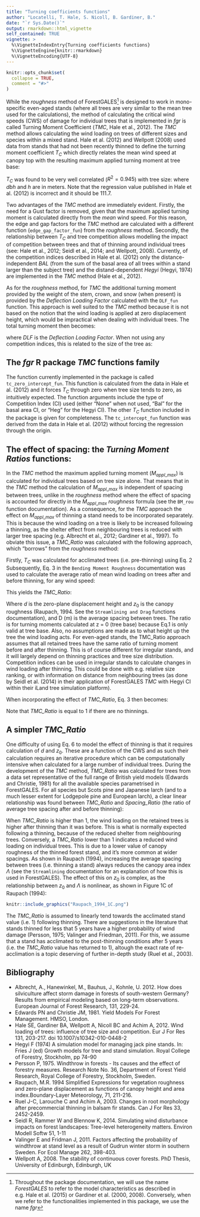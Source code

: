 ```yaml
---
title: "Turning coefficients functions"
author: "Locatelli, T. Hale, S. Nicoll, B. Gardiner, B."
date: "`r Sys.Date()`"
output: rmarkdown::html_vignette
self_contained: TRUE
vignette: >
  %\VignetteIndexEntry{Turning coefficients functions}
  %\VignetteEngine{knitr::rmarkdown}
  %\VignetteEncoding{UTF-8}
---
```


```r
knitr::opts_chunk$set(
  collapse = TRUE,
  comment = "#>"
)
```
While the *roughness* method of ForestGALES^[Throughout the package documentation, we will use the name *ForestGALES* to refer to the model characteristics as described in e.g. Hale et al. (2015) or Gardiner et al. (2000, 2008). Conversely, when we refer to the functionalities implemented in this package, we use the name *fgr*] is designed to work in mono-specific even-aged stands (where all trees are very similar to the mean tree used for the calculations), the method of calculating the critical wind speeds (CWS) of damage for individual trees that is implemented in *fgr* is called Turning Moment Coefficient (*TMC*, Hale et al., 2012). The *TMC* method allows calculating the wind loading on trees of different sizes and species within a mixed stand. Hale et al. (2012) and Wellpott (2008) used data from stands that had not been recently thinned to define the turning moment coefficient $T_C$ which directly relates the mean wind speed at canopy top with the resulting maximum applied turning moment at tree base:

\begin{align}
M_{appl\_max} = T_C\cdot u(h)^2
\end{align}
$T_C$ was found to be very well correlated ($R^2 = 0.945$) with tree size:
\begin{align}
T_C = 111.7\cdot dbh^2 h
\end{align}
where *dbh* and *h* are in meters. Note that the regression value published in Hale et al. (2012) is incorrect and it should be 111.7.

Two advantages of the *TMC* method are immediately evident. Firstly, the need for a Gust factor is removed, given that the maximum applied turning moment is calculated directly from the *mean* wind speed. For this reason, the edge and gap factors for the *TMC* method are calculated with a different function (`edge_gap_factor_fun`) from the *roughness* method. Secondly, the relationship between $T_C$ and tree competition allows modelling the impact of competition between trees and that of thinning around individual trees (see: Hale et al., 2012; Seidl et al., 2014; and Wellpott, 2008). Currently, of the competition indices described in Hale et al. (2012) only the distance-independent *BAL* (from the sum of the basal area of all trees within a stand larger than the subject tree) and the distand-dependent *Hegyi* (Hegyi, 1974) are implemented in the *TMC* method (Hale et al., 2012).

As for the *roughness* method, for *TMC* the additional turning moment provided by the weight of the stem, crown, and snow (when present) is provided by the *Deflection Loading Factor* calculated with the `DLF_fun` function. This approach is well suited to the *TMC* method because it is not based on the notion that the wind loading is applied at zero displacement height, which would be impractical when dealing with individual trees. The total turning moment then becomes:

\begin{align}
M_{tot\_max} = DLF\cdot T_C\cdot u(h)^2
\end{align}

where *DLF* is the *Deflection Loading Factor*. When not using any competition indices, this is related to the size of the tree as:

\begin{align}
M_{tot\_max} = DLF\cdot u(h)^2 \cdot 111.7 \cdot dbh^2h
\end{align}

## The *fgr* R package *TMC* functions family
The function currently implemented in the package is called `tc_zero_intercept_fun`. This function is calculated from the data in Hale et al. (2012) and it forces $T_C$ through zero when tree size tends to zero, as intuitively expected. The function arguments include the type of Competition Index (CI) used (either "None" when not used, "Bal" for the basal area CI, or "Heg" for the Hegyi CI).
The other $T_C$ function included in the package is given for completeness. The `tc_intercept_fun` function was derived from the data in Hale et al. (2012) without forcing the regression through the origin.

## The effect of spacing: the *Turning Moment Ratios* functions:
In the *TMC* method the maximum applied turning moment ($M_{appl\_max}$) is calculated for individual trees based on tree size alone. That means that in the *TMC* method the calculation of $M_{appl\_max}$ is independent of spacing between trees, unlike in the *roughness* method where the effect of spacing is accounted for directly in the $M_{appl\_max}$ *roughness* formula (see the `BM_rou` function documentation). As a consequence, for the *TMC* approach the effect on $M_{appl\_max}$ of thinning a stand needs to be incorporated separately. This is because the wind loading on a tree is likely to be increased following a thinning, as the shelter effect from neighbouring trees is reduced with larger tree spacing (e.g. Albrecht et al., 2012; Gardiner et al., 1997). To obviate this issue, a *TMC_Ratio* was calculated with the following approach, which "borrows" from the *roughness* method:

Firstly, $T_C$ was calculated for acclimated trees (i.e. pre-thinning) using Eq. 2
Subsequently, Eq. 3 in the `Bending Moment Roughness` documentation was used to calculate the average ratio of mean wind loading on trees after and before thinning, for any wind speed:

\begin{align}  
M_{appl_mean}(z) = (d -z)\rho \biggl(\frac{Du_hk}{ln\frac{h-d}{z-0}}\biggr)^2
\end{align}

This yields the *TMC_Ratio*:

\begin{align}
TMC\_Ratio = \frac{M_{mean\_after}(z=0)}{M_{mean\_before}(z=0)} = \frac{d_{after}}{d_{before}} \biggl(\frac{D_{after}}{D_{before}}\biggr)^2 \Biggl(\frac{ln \biggl(\frac{h_{before} - d_{before}}{z_{0before}}\biggr)}{ln \biggl(\frac{h_{after} - d_{after}}{z_{0after}}\biggr)}\Biggr)^2
\end{align}

Where $d$ is the zero-plane displacement height and $z_0$ is the canopy roughness (Raupach, 1994. See the `Streamlining and Drag` functions documentation), and D (m) is the average spacing between trees. The ratio is for turning moments calculated at z = 0 (tree base) because Eq.1 is only valid at tree base. Also, no assumptions are made as to what height up the tree the wind loading acts. For even-aged stands, the TMC_Ratio approach assumes that all retained trees have the same ratio of turning moment before and after thinning. This is of course different for irregular stands, and it will largely depend on thinning practices and tree size distribution. Competition indices can be used in irregular stands to calculate changes in wind loading after thinning. This could be done with e.g. relative size ranking, or with information on distance from neighbouring trees (as done by Seidl et al. (2014) in their application of ForestGALES *TMC* with Hegyi CI within their iLand tree simulation platform).
     
When incorporating the effect of *TMC_Ratio*, Eq. 3 then becomes:

\begin{align}
M_{tot\_max} = DLF\cdot T_C\cdot u(h)^2 \cdot TMC\_Ratio
\end{align}

Note that *TMC_Ratio* is equal to 1 if there are no thinnings.

## A simpler *TMC_Ratio*
One difficulty of using Eq. 6 to model the effect of thinning is that it requires calculation of $d$ and $z_0$. These are a function of the CWS and as such their calculation requires an iterative procedure which can be computationally intensive when calculated for a large number of individual trees. During the development of the *TMC* method, *TMC_Ratio* was calculated for trees from a data set representative of the full range of British yield models (Edwards and Christie, 1981) for all the available species parametrised in ForestGALES. For all species but Scots pine and Japanese larch (and to a much lesser extent for Lodgepole pine and European larch), a clear linear relationship was found between *TMC_Ratio* and *Spacing_Ratio* (the ratio of average tree spacing after and before thinning):

\begin{align}
TMC\_Ratio = 0.99\cdot Spacing\_Ratio
\end{align}

When *TMC_Ratio* is higher than 1, the wind loading on the retained trees is higher after thinning than it was before. This is what is normally expected following a thinning, because of the reduced shelter from neighbouring trees. Conversely, a *TMC_Ratio* lower than 1 indicates a reduced wind loading on individual trees. This is due to a lower value of canopy roughness of the thinned forest stand, and it's more common at wider spacings. As shown in Raupach (1994), increasing the average spacing between trees (i.e. thinning a stand) always reduces the canopy area index $\Lambda$ (see the `Streamlining` documentation for an explanation of how this is used in ForestGALES). The effect of this on $z_0$ is complex, as the relationship between $z_0$ and $\Lambda$ is nonlinear, as shown in Figure 1C of Raupach (1994):

```r
knitr::include_graphics("Raupach_1994_1C.png")
```

The *TMC_Ratio* is assumed to linearly tend towards the acclimated stand value (i.e. 1) following thinning. There are suggestions in the literature that stands thinned for less that 5 years have a higher probability of wind damage (Persson, 1975; Valinger and Friedman, 2011). For this, we assume that a stand has acclimated to the post-thinning conditions after 5 years (i.e. the *TMC_Ratio* value has returned to 1), altough the exact rate of re-acclimation is  a topic deserving of further in-depth study (Ruel et al., 2003).


## Bibliography
- Albrecht, A., Hanewinkel, M., Bauhus, J., Kohnle, U. 2012. How does silviculture affect storm damage in forests of south-western Germany? Results from empirical modeling based on long-term observations. European Journal of Forest Research, 131, 229-24.
- Edwards PN and Christie JM, 1981. Yield Models For Forest Management. HMSO, London.
- Hale SE, Gardiner BA, Wellpott A, Nicoll BC and Achim A, 2012. Wind loading of trees: influence of tree size and competition. Eur J For Res 131, 203-217. doi 10.1007/s10342-010-0448-2
- Hegyi F (1974) A simulation model for managing jack pine stands. In: Fries J (ed) Growth models for tree and stand simulation. Royal College of Forestry, Stockholm, pp 74–90
- Persson P, 1975. Windthrow in forests - Its causes and the effect of forestry measures. Research Note No. 36, Department of Forest Yield Research, Royal College of Forestry, Stockholm, Sweden.
- Raupach, M.R. 1994 Simplified Expressions for vegetation roughness and zero-plane displacement as functions of canopy height and area index.Boundary-Layer Meteorology, 71, 211-216.
- Ruel J-C, Larouche C and Achim A, 2003. Changes in root morphology after precommercial thinning in balsam fir stands. Can J For Res 33, 2452-2459.
- Seidl R, Rammer W and Blennow K, 2014. Simulating wind disturbance impacts on forest landscapes: Tree-level heterogeneity matters. Environ Modell Softw 51, 1-11
- Valinger E and Fridman J, 2011. Factors affecting the probability of windthrow at stand level as a result of Gudrun winter storm in southern Sweden. For Ecol Manage 262, 398-403.
- Wellpott A, 2008. The stability of continuous cover forests. PhD Thesis, University of Edinburgh, Edinburgh, UK
